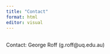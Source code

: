 ```yaml
---
title: "Contact"
format: html
editor: visual
---
```


## 

Contact: George Roff (g.roff\@uq.edu.au)
